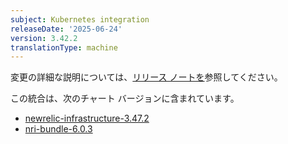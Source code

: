 ```yaml
---
subject: Kubernetes integration
releaseDate: '2025-06-24'
version: 3.42.2
translationType: machine
---
```


変更の詳細な説明については、[リリース ノートを](https://github.com/newrelic/nri-kubernetes/releases/tag/v3.42.2)参照してください。

この統合は、次のチャート バージョンに含まれています。

* [newrelic-infrastructure-3.47.2](https://github.com/newrelic/nri-kubernetes/releases/tag/newrelic-infrastructure-3.47.2)
* [nri-bundle-6.0.3](https://github.com/newrelic/helm-charts/releases/tag/nri-bundle-6.0.3)